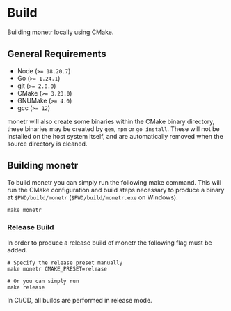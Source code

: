 
# Build

Building monetr locally using CMake.

## General Requirements

- Node (`>= 18.20.7`)
- Go (`>= 1.24.1`)
- git (`>= 2.0.0`)
- CMake (`>= 3.23.0`)
- GNUMake (`>= 4.0`)
- gcc (`>= 12`)

monetr will also create some binaries within the CMake binary directory, these binaries may be created by `gem`, `npm`
or `go install`. These will not be installed on the host system itself, and are automatically removed when the source
directory is cleaned.

## Building monetr

To build monetr you can simply run the following make command. This will run the CMake configuration and build steps
necessary to produce a binary at `$PWD/build/monetr` (`$PWD/build/monetr.exe` on Windows).

```shell filename="Shell"
make monetr
```

### Release Build

In order to produce a release build of monetr the following flag must be added.

```shell filename="Shell"
# Specify the release preset manually
make monetr CMAKE_PRESET=release

# Or you can simply run
make release
```

<Callout type="info">
  In CI/CD, all builds are performed in release mode.
</Callout>


